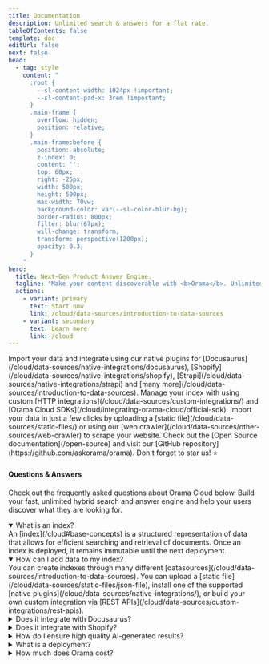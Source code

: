 ```yaml
---
title: Documentation
description: Unlimited search & answers for a flat rate.
tableOfContents: false
template: doc
editUrl: false
next: false
head:
  - tag: style
    content: "
      :root {
        --sl-content-width: 1024px !important;
        --sl-content-pad-x: 3rem !important;
      }
      .main-frame {
        overflow: hidden;
        position: relative;
      }
      .main-frame:before {
        position: absolute;
        z-index: 0;
        content: '';
        top: 60px;
        right: -25px;
        width: 500px;
        height: 500px;
        max-width: 70vw;
        background-color: var(--sl-color-blur-bg);
        border-radius: 800px;
        filter: blur(67px);
        will-change: transform;
        transform: perspective(1200px);
        opacity: 0.3;
      }
    "
hero:
  title: Next-Gen Product Answer Engine.
  tagline: "Make your content discoverable with <b>Orama</b>. Unlimited full-text, vector search, hybrid search... and beyond: inform, present, convert and retain your users with a next-generation search experience."
  actions:
    - variant: primary
      text: Start now
      link: /cloud/data-sources/introduction-to-data-sources
    - variant: secondary
      text: Learn more
      link: /cloud
---
```



<div>
  <div class="my-0">
    <CardGrid>
      <Card title="Native Integrations" icon="puzzle">
        Import your data and integrate using our native plugins for [Docusaurus](/cloud/data-sources/native-integrations/docusaurus), [Shopify](/cloud/data-sources/native-integrations/shopify), [Strapi](/cloud/data-sources/native-integrations/strapi) and [many more](/cloud/data-sources/introduction-to-data-sources).
      </Card>
      <Card title="Custom Integrations" icon="laptop">
        Manage your index with using custom [HTTP integrations](/cloud/data-sources/custom-integrations/) and [Orama Cloud SDKs](/cloud/integrating-orama-cloud/official-sdk).
      </Card>
      <Card title="One Click Integrations" icon="rocket">
        Import your data in just a few clicks by uploading a [static file](/cloud/data-sources/static-files/) or using our [web crawler](/cloud/data-sources/other-sources/web-crawler) to scrape your website.
      </Card>
      <Card title="Open Source" icon="github">
        Check out the [Open Source documentation](/open-source) and visit our [GitHub repository](https://github.com/askorama/orama). Don't forget to star us! ⭐️
      </Card>
    </CardGrid>
  </div>
  <div class="mt-40">
    <div class="sm:max-w-[600px] mx-0 pt-6">
      <div class="my-10 sm:mr-20">
        <h4 style="margin: 20px 0">Questions &amp; Answers</h4>
        <p>Check out the frequently asked questions about Orama Cloud below. Build your fast, unlimited hybrid search and answer engine and help your users discover what they are looking for.</p>
      </div>
      <details open="true">
        <summary>What is an index?</summary>
        An [index](/cloud#base-concepts) is a structured representation of data that allows for efficient searching and retrieval of documents. Once an index is deployed, it remains immutable until the next deployment.
      </details>
      <details open="true">
        <summary>How can I add data to my index?</summary>
        You can create indexes through many different [datasources](/cloud/data-sources/introduction-to-data-sources). You can upload a [static file](/cloud/data-sources/static-files/json-file), install one of the supported [native plugins](/cloud/data-sources/native-integrations/), or build your own custom integration via [REST APIs](/cloud/data-sources/custom-integrations/rest-apis).
      </details>
      <details>
        <summary>Does it integrate with Docusaurus?</summary>
        Yes! Simply install Orama's [Docusaurus plugin](/cloud/data-sources/native-integrations/docusaurus) and add unlimited search and answers to your documentation website in no time.
      </details>
      <details>
        <summary>Does it integrate with Shopify?</summary>
        Yes, you can [integrate your online shop](/cloud/data-sources/native-integrations/shopify) with Orama and leverage on the power of unlimited vector and hybrid search to make your products discoverable.
      </details>
      <details>
        <summary>How do I ensure high quality AI-generated results?</summary>
        In the background, Orama Cloud asyncronously runs an extensive set of quality checks on each interaction. You can easily add contextual data and fine-tuned prompts to every [answer session](/cloud/answer-engine/creating-an-answer-session), giving your users the best answers for their needs.
      </details>
      <details>
        <summary>What is a deployment?</summary>
        Orama Cloud indexes are [immutable](/cloud#basic-concepts). To change the content of an index, you have to perform a re-deployment. While [deploying your index](/cloud), Orama Cloud will distribute it to over **300 global points of presence** across more than 100 countries worldwide. This will guarantee the lowest possible latency for any search query, **at any scale**.
      </details>
      <details>
        <summary>How much does Orama cost?</summary>
        Orama is <b>Free</b> for up to 3 indexes. [Unlimited queries](/cloud/performing-search/), [unlimited embeddings](/cloud/orama-ai/automatic-embeddings-generation#pricing) and [answer generations](/cloud/answer-engine/) are included. Not enough? You can pick a different plan depending on your needs, [starting at $49 / month](https://orama.com/pricing).
      </details>
    </div>
  </div>
</div>